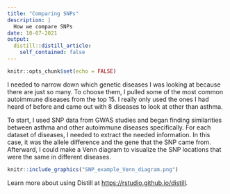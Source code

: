 ```yaml
---
title: "Comparing SNPs"
description: |
  How we compare SNPs
date: 10-07-2021
output:
  distill::distill_article:
    self_contained: false
---
```



```r
knitr::opts_chunk$set(echo = FALSE)
```

I needed to narrow down which genetic diseases I was looking at because there are just so many. To choose them, I pulled some of the most common autoimmune diseases from the top 15. I really only used the ones I had heard of before and came out with 8 diseases to look at other than asthma.

To start, I used SNP data from GWAS studies and began finding similarities between asthma and other autoimmune diseases specifically. For each dataset of diseases, I needed to extract the needed information. In this case, it was the allele difference and the gene that the SNP came from. Afterward, I could make a Venn diagram to visualize the SNP locations that were the same in different diseases.

```r
knitr::include_graphics("SNP_example_Venn_diagram.png")
```


Learn more about using Distill at <https://rstudio.github.io/distill>.


